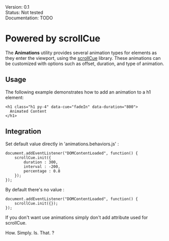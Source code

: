 <div class="mb-1">
	<span class="badge badge-sm text-bg-blue">Version: 0.1</span>
</div>
<div class="mb-1">
	<span class="badge badge-sm text-bg-red">Status: Not tested</span>
</div>
<div class="mb-4">
	<span class="badge badge-sm text-bg-warning">Documentation: TODO</span>
</div>

# Powered by scrollCue

The **Animations** utility provides several animation types for elements as they enter the viewport, using the [scrollCue](https://prjct-samwest.github.io/scrollCue/) library. These animations can be customized with options such as offset, duration, and type of animation.

## Usage

The following example demonstrates how to add an animation to a h1 element:

```
<h1 class="h1 py-4" data-cue="fadeIn" data-duration="800">
  Animated Content
</h1>
```
## Integration

Set default value directly in 'animations.behaviors.js' : 
```
document.addEventListener("DOMContentLoaded", function() {
    scrollCue.init({
        duration : 300,
        interval : -200,
        percentage : 0.8
    });
});
```

By default there's no value : 
```
document.addEventListener("DOMContentLoaded", function() {
    scrollCue.init({});
});
```

If you don't want use animations simply don't add attribute used for scrollCue. 

How. Simply. Is. That. ?